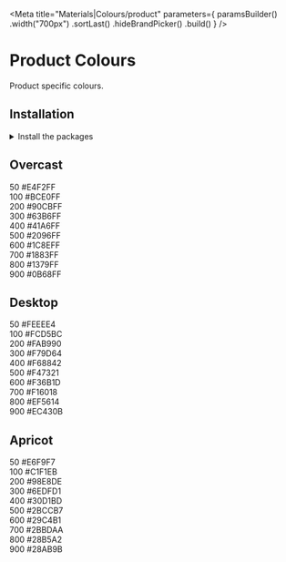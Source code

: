 
<Meta
    title="Materials|Colours/product"
    parameters={
        paramsBuilder()
            .width("700px")
            .sortLast()
            .hideBrandPicker()
            .build()
    }
/>

<Anchor storyId="materials-colours-product--overcast" />

# Product Colours

Product specific colours.

## Installation

<details><summary >Install the packages</summary>

Install from <a href={INSTALLATION_PAGE}>the React bundle</a> or as a single package:

```bash
npm install @orbit-ui/css-normalize @orbit-ui/tachyons
```

</details>

## Overcast

<Story name="overcast">
    <div className="mw7">
        <div className="pa4 bg-overcast-50 br4 br--top">
            <div className="flex justify-between">
                <span>50</span>
                <span>#E4F2FF</span>
            </div>
        </div>
        <div className="pa4 bg-overcast-100">
            <div className="flex justify-between">
                <span>100</span>
                <span>#BCE0FF</span>
            </div>
        </div>
        <div className="pa4 bg-overcast-200">
            <div className="flex justify-between">
                <span>200</span>
                <span>#90CBFF</span>
            </div>
        </div>
        <div className="pa4 bg-overcast-300">
            <div className="flex justify-between">
                <span>300</span>
                <span>#63B6FF</span>
            </div>
        </div>
        <div className="pa4 bg-overcast-400">
            <div className="flex justify-between">
                <span>400</span>
                <span>#41A6FF</span>
            </div>
        </div>
        <div className="pa4 bg-overcast-500">
            <div className="flex justify-between">
                <span>500</span>
                <span>#2096FF</span>
            </div>
        </div>
        <div className="pa4 bg-overcast-600">
            <div className="flex justify-between">
                <span>600</span>
                <span>#1C8EFF</span>
            </div>
        </div>
        <div className="pa4 bg-overcast-700">
            <div className="flex justify-between">
                <span>700</span>
                <span>#1883FF</span>
            </div>
        </div>
        <div className="pa4 bg-overcast-800 white">
            <div className="flex justify-between">
                <span>800</span>
                <span>#1379FF</span>
            </div>
        </div>
        <div className="pa4 br4 br--bottom bg-overcast-900 white">
            <div className="flex justify-between">
                <span>900</span>
                <span>#0B68FF</span>
            </div>
        </div>
    </div>
</Story>

## Desktop

<Story name="desktop">
    <div className="mw7">
        <div className="pa4 bg-desktop-50 br4 br--top">
            <div className="flex justify-between">
                <span>50</span>
                <span>#FEEEE4</span>
            </div>
        </div>
        <div className="pa4 bg-desktop-100">
            <div className="flex justify-between">
                <span>100</span>
                <span>#FCD5BC</span>
            </div>
        </div>
        <div className="pa4 bg-desktop-200">
            <div className="flex justify-between">
                <span>200</span>
                <span>#FAB990</span>
            </div>
        </div>
        <div className="pa4 bg-desktop-300">
            <div className="flex justify-between">
                <span>300</span>
                <span>#F79D64</span>
            </div>
        </div>
        <div className="pa4 bg-desktop-400">
            <div className="flex justify-between">
                <span>400</span>
                <span>#F68842</span>
            </div>
        </div>
        <div className="pa4 bg-desktop-500">
            <div className="flex justify-between">
                <span>500</span>
                <span>#F47321</span>
            </div>
        </div>
        <div className="pa4 bg-desktop-600">
            <div className="flex justify-between">
                <span>600</span>
                <span>#F36B1D</span>
            </div>
        </div>
        <div className="pa4 bg-desktop-700">
            <div className="flex justify-between">
                <span>700</span>
                <span>#F16018</span>
            </div>
        </div>
        <div className="pa4 bg-desktop-800 white">
            <div className="flex justify-between">
                <span>800</span>
                <span>#EF5614</span>
            </div>
        </div>
        <div className="pa4 br4 br--bottom bg-desktop-900 white">
            <div className="flex justify-between">
                <span>900</span>
                <span>#EC430B</span>
            </div>
        </div>
    </div>
</Story>

## Apricot

<Story name="apricot">
    <div className="mw7">
        <div className="pa4 bg-apricot-50 br4 br--top">
            <div className="flex justify-between">
                <span>50</span>
                <span>#E6F9F7</span>
            </div>
        </div>
        <div className="pa4 bg-apricot-100">
            <div className="flex justify-between">
                <span>100</span>
                <span>#C1F1EB</span>
            </div>
        </div>
        <div className="pa4 bg-apricot-200">
            <div className="flex justify-between">
                <span>200</span>
                <span>#98E8DE</span>
            </div>
        </div>
        <div className="pa4 bg-apricot-300">
            <div className="flex justify-between">
                <span>300</span>
                <span>#6EDFD1</span>
            </div>
        </div>
        <div className="pa4 bg-apricot-400">
            <div className="flex justify-between">
                <span>400</span>
                <span>#30D1BD</span>
            </div>
        </div>
        <div className="pa4 bg-apricot-500">
            <div className="flex justify-between">
                <span>500</span>
                <span>#2BCCB7</span>
            </div>
        </div>
        <div className="pa4 bg-apricot-600">
            <div className="flex justify-between">
                <span>600</span>
                <span>#29C4B1</span>
            </div>
        </div>
        <div className="pa4 bg-apricot-700">
            <div className="flex justify-between">
                <span>700</span>
                <span>#2BBDAA</span>
            </div>
        </div>
        <div className="pa4 bg-apricot-800 white">
            <div className="flex justify-between">
                <span>800</span>
                <span>#28B5A2</span>
            </div>
        </div>
        <div className="pa4 br4 br--bottom bg-apricot-900 white">
            <div className="flex justify-between">
                <span>900</span>
                <span>#28AB9B</span>
            </div>
        </div>
    </div>
</Story>
